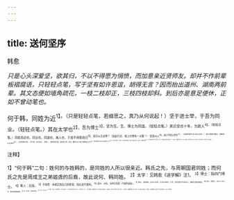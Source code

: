 ```yaml
---
---
---
```

title: 送何坚序
---



韩愈

*只是心头深爱坚，欲其归，不以不得愿为悁愤，而加意亲近贤师友。却并不作前辈板褶腐语，只轻轻点笔，写于坚有如许恩谊，胡得无言？因而抬出道州、湖南两前辈。其文态便如墙角疏花，一枝二枝却正，三枝四枝却斜。到后亦是意足便休，正如不曾动笔也。*

何于韩，同姓为近<sup>1】。（只是轻轻点笔，若细思之，真乃从何说起！）坚于进士举，于吾为同业。（轻轻点笔。）其在太学也<sup>2】，吾为博士<sup>3】，坚为生。生、博士为同道。（轻轻点笔。）其识坚也十年，为故人<sup>4】。（轻轻点笔。）同姓而近也，同业也，同道也，故人也，于其不得愿而归<sup>5】，其可以无言邪？（如此行文，纸上何曾有一点墨？）
坚道州人<sup>6】，道之守阳公贤也<sup>7】。（此即所谓不可以无之言也。）道于湖南为属州，湖南杨公又贤也<sup>8】。（仍是轻轻之笔。）坚为民，坚又贤也。（轻轻。）湖南得道为属，道得坚为民。坚归，唱其州之父老子弟服阳公之令<sup>9】，道亦唱其县与其比州服杨公之令<sup>10】。（纸上何曾有一点墨？）吾闻鸟有风者，恒出于有道之国。当汉时，黄霸为颍川<sup>11】，是鸟实集而鸣焉。若史可信，坚归，吾将贺其见风而闻其鸣也已！（送何坚，通篇却赞阳、杨二公者，欲其归从之游而受其学也。故以见凤、闻凤鸣作结，有意无意，使其自悟。）

<sup>注释】

<sup>1】“何于韩”二句：姓何的与姓韩的，是同姓的人所以很亲近。韩氏之先，与周朝国君同姓；而何氏之先是周成王之弟姬虞的后裔，故此说何、韩同姓。
<sup>2】太学：见韩愈《进学解》注1。
<sup>3】博士：指四门博士。
<sup>4】故人：旧友。
<sup>5】不得愿：未能实现自己的愿望。指仕途不顺利。
<sup>6】道州：州名，治所在营道（今湖南道县）。
<sup>7】阳公：指阳城，贞元十五年（公元799年）九月，他于国子司业任上，被贬为道州刺史。
<sup>8】杨公：指杨凭，贞元十八年九月，他任湖南观察使。
<sup>9】唱：同“倡”，倡导的意思。
<sup>10】比州：近邻之州。
<sup>11】黄霸：字次公，西汉淮阳阳夏（今河南太康县）人。宣帝时曾任扬州刺史，颍川（今河南禹县）太守。《汉书·黄霸传》谓黄霸在颍川任上为玫宽和，颇得民心，使该郡“户口岁增”“道不拾遗”“治为天下第一”。“是时凤凰、神雀数集郡国，颖川尤多，天子以霸治行终长者，下诏称扬。”后黄霸由颍川入朝为官，累官至御史大夫、丞相，封建成侯。